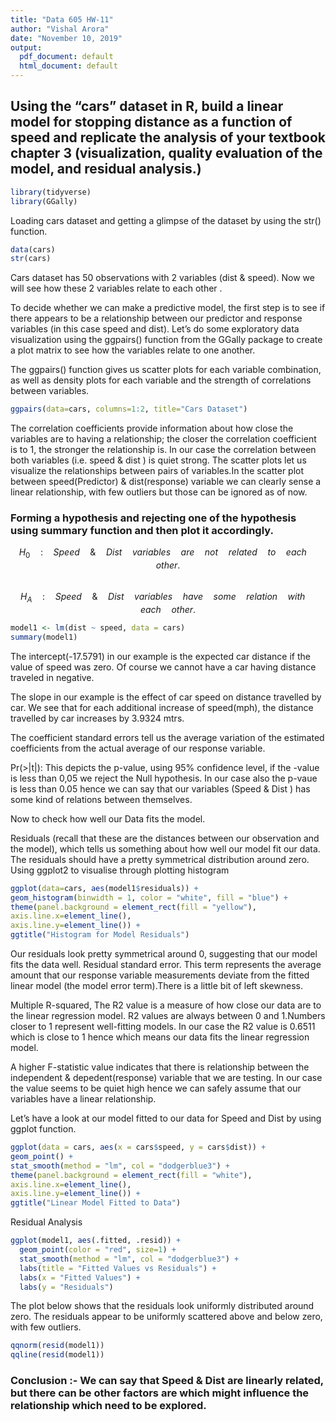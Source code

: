 ---
title: "Data 605 HW-11"
author: "Vishal Arora"
date: "November 10, 2019"
output:
  pdf_document: default
  html_document: default
---


## Using the "cars" dataset in R, build a linear model for stopping distance as a function of speed and replicate the analysis of your textbook chapter 3 (visualization, quality evaluation of the model, and residual analysis.)             

```{r echo=FALSE, message=FALSE, warning=FALSE}
library(tidyverse)
library(GGally)

```

Loading cars dataset and getting a glimpse of the dataset by using the str() function.                       


```{r}
data(cars)
str(cars)
```
Cars dataset has 50 observations with 2 variables (dist & speed). Now we will see how these 2 variables relate to each other .                   

To decide whether we can make a predictive model, the first step is to see if there appears to be a relationship between our predictor and response variables (in this case speed and dist). Let's do some exploratory data visualization using the ggpairs() function from the GGally package to create a plot matrix to see how the variables relate to one another.                        

The ggpairs() function gives us scatter plots for each variable combination, as well as density plots for each variable and the strength of correlations between variables.                              

```{r}
ggpairs(data=cars, columns=1:2, title="Cars Dataset")
```
The correlation coefficients provide information about how close the variables are to having a relationship; the closer the correlation coefficient is to 1, the stronger the relationship is. In our case the correlation between both variables (i.e. speed & dist )  is quiet strong. The scatter plots let us visualize the relationships between pairs of variables.In the scatter plot between speed(Predictor) & dist(response) variable we can clearly sense a linear relationship, with few outliers but those can be ignored as of now.                          


### Forming a hypothesis and rejecting one of the hypothesis using summary function and then plot it accordingly.                                     
$${ H }_{ 0 }\quad :\quad Speed\quad \& \quad Dist\quad variables\quad are\quad not\quad related\quad to\quad each\quad other.$$                  
$${ H }_{ A }\quad :\quad Speed\quad \& \quad Dist\quad variables\quad have\quad some\quad relation\quad with\quad each\quad other.$$                       
```{r}
model1 <- lm(dist ~ speed, data = cars)
summary(model1)
```

The intercept(-17.5791) in our example is the expected car distance if the value of speed was zero. Of course we cannot have a car having distance traveled in negative.                    

The slope in our example is the effect of car speed on distance travelled by car. We see that for each additional increase of speed(mph), the distance travelled by car increases by 3.9324 mtrs.                   

The coefficient standard errors tell us the average variation of the estimated coefficients from the actual average of our response variable.                            

Pr(>|t|): This depicts the p-value, using 95% confidence level, if the -value is less than 0,05 we reject the Null hypothesis. In our case also the p-vaue is less than 0.05 hence we can say that our variables (Speed & Dist ) has some kind of relations between themselves.                     


Now to check how well our Data fits the model.                

Residuals (recall that these are the distances between our observation and the model), which tells us something about how well our model fit our data. The residuals should have a pretty symmetrical distribution around zero.                       
Using ggplot2 to visualise through plotting histogram                          

```{r}
ggplot(data=cars, aes(model1$residuals)) +
geom_histogram(binwidth = 1, color = "white", fill = "blue") +
theme(panel.background = element_rect(fill = "yellow"),
axis.line.x=element_line(),
axis.line.y=element_line()) +
ggtitle("Histogram for Model Residuals")

```

Our residuals look pretty symmetrical around 0, suggesting that our model fits the data well. Residual standard error. This term represents the average amount that our response variable measurements deviate from the fitted linear model (the model error term).There is a little bit of left skewness.             


Multiple R-squared, The R2 value is a measure of how close our data are to the linear regression model. R2 values are always between 0 and 1.Numbers closer to 1 represent well-fitting models.  In our case the R2 value is 0.6511 which is close to 1 hence which means our data fits the linear regression  model.             

A higher F-statistic value indicates that there is relationship between the independent & depedent(response) variable that we are testing. In our case the value seems to be quiet high hence we can safely assume that our variables have a linear relationship.                   

Let's have a look at our model fitted to our data for Speed and Dist by using ggplot function.                 
```{r}
ggplot(data = cars, aes(x = cars$speed, y = cars$dist)) +
geom_point() +
stat_smooth(method = "lm", col = "dodgerblue3") +
theme(panel.background = element_rect(fill = "white"),
axis.line.x=element_line(),
axis.line.y=element_line()) +
ggtitle("Linear Model Fitted to Data")
```
Residual Analysis                   

```{r}
ggplot(model1, aes(.fitted, .resid)) + 
  geom_point(color = "red", size=1) +
  stat_smooth(method = "lm", col = "dodgerblue3") +
  labs(title = "Fitted Values vs Residuals") +
  labs(x = "Fitted Values") +
  labs(y = "Residuals")
```

The plot below shows that the residuals look uniformly distributed around zero. The residuals appear to be uniformly scattered above and below zero, with few outliers.                        

```{r}
qqnorm(resid(model1))
qqline(resid(model1))
```


### Conclusion :- We can say that Speed & Dist are linearly related, but there can be other factors are which might influence the relationship which need to be explored.                             
